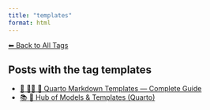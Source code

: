 ```yaml
---
title: "templates"
format: html
---
```


[⬅ Back to All Tags](../tags.qmd)

## Posts with the tag **templates**

- [📘 👨‍💻 📄 Quarto Markdown Templates — Complete Guide](/posts/programming/quarto/models-quarto-markdown.html)
- [📚 📄 Hub of Models & Templates (Quarto)](/posts/programming/quarto/models-hub.html)

